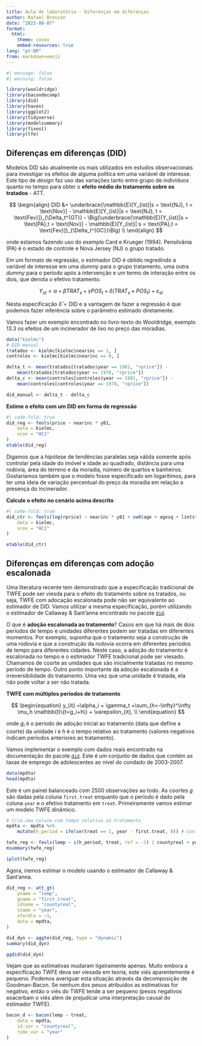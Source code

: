 ```yaml
---
title: Aula de laboratório - Diferenças em diferenças
author: Rafael Bressan
date: "2023-08-07"
format: 
  html:
    theme: cosmo
    embed-resources: true
lang: "pt-BR"
from: markdown+emoji
---
```


```r
#| message: false
#| warning: false

library(wooldridge)
library(bacondecomp)
library(did)
library(haven)
library(ggplot2)
library(tidyverse)
library(modelsummary)
library(fixest)
library(lfe)
```

## Diferenças em diferenças (DID)

Modelos DID são atualmente os mais utilizados em estudos observacionais
para investigar os efeitos de alguma política em uma variável de interesse.
Este tipo de _design_ faz uso das variações tanto entre grupo de indivíduos
quanto no tempo para obter o **efeito médio do tratamento sobre os tratados**
- ATT.

$$
\begin{align}
DID &= \underbrace{\mathbb{E}[Y_{ist}|s = \text{NJ}, t = \text{Nov}] - \mathbb{E}[Y_{ist}|s = \text{NJ}, t = \text{Fev}]}_{\Delta_t^{GT}} 
- \Big(\underbrace{\mathbb{E}[Y_{ist}|s = \text{PA},t = \text{Nov}] - \mathbb{E}[Y_{ist}| s = \text{PA},t = \text{Fev}]}_{\Delta_t^{GC}}\Big) \\
\end{align}
$$

onde estamos fazendo uso do exemplo Card e Krueger (1994). Pensilvânia (PA) 
é o estado de controle e Nova Jersey (NJ) o grupo tratado.

Em um formato de regressão, o estimador DID é obtido regredindo a variável
de interesse em uma _dummy_ para o grupo tratamento, uma outra _dummy_
para o período após a intervenção e um termo de interação entre os dois, que 
denota o efetivo tratamento.

$$Y_{st} = \alpha + \beta TRAT_s + \gamma POS_t + \delta(TRAT_s \times POS_t) + \varepsilon_{st}$$

Nesta especificação $\hat\delta = \text{DID}$ e a vantagem de fazer a 
regressão é que podemos fazer inferência sobre o parâmetro estimado 
diretamente.

Vamos fazer um exemplo encontrado no livro-texto do Wooldridge, exemplo 13.3
os efeitos de um incinerador de lixo no preço das moradias.

```r
data("kielmc")
# DID manual
tratados <- kielmc[kielmc$nearinc == 1, ]
controles <- kielmc[kielmc$nearinc == 0, ]

delta_t <- mean(tratados[tratados$year == 1981, "rprice"]) -
    mean(tratados[tratados$year == 1978, "rprice"])
delta_c <- mean(controles[controles$year == 1981, "rprice"]) -
    mean(controles[controles$year == 1978, "rprice"])

did_manual <- delta_t - delta_c
```

**Estime o efeito com um DID em forma de regressão**

```r
#| code-fold: true
did_reg <- feols(price ~ nearinc * y81,
    data = kielmc,
    vcov = "HC1"
)
etable(did_reg)
```

Digamos que a hipótese de tendências paralelas seja válida somente após
controlar pela idade do imóvel e idade ao quadrado, distância para uma 
rodovia, área do terreno e da moradia, número de quartos e banheiros. 
Gostaríamos também que o modelo fosse especificado em logarítimos, para ter
uma ideia de variação percentual do preço da moradia em relação a presença 
do incinerador.

**Calcule o efeito no cenário acima descrito**

```r
#| code-fold: true
did_ctr <- feols(log(rprice) ~ nearinc * y81 + sw0(age + agesq + lintst + log(land) + log(area) + rooms + baths),
    data = kielmc,
    vcov = "HC1"
)

etable(did_ctr)
```



## Diferenças em diferenças com adoção escalonada

Uma literatura recente tem demonstrado que a especificação tradicional de TWFE pode ser viesda
para o efeito do tratamento sobre os tratados, ou seja, TWFE com adocação 
escalonada pode não ser equivalente ao estimador de DID. Vamos utilizar a
mesma especificação, porém utilizando o estimador de Callaway & Sant'anna 
encontrado no pacote [`did`](https://bcallaway11.github.io/did/index.html).

O que é **adoção escalonada ao tratamento**? Casos em que há mais de dois períodos de tempo e unidades diferentes podem ser tratadas em diferentes momentos. Por exemplo, suponha que o tratamento seja a construção de uma rodovia e que a construção da rodovia ocorra em diferentes períodos de tempo para diferentes cidades. Neste caso, a adoção do tratamento é escalonada no tempo e o estimador TWFE tradicional pode ser viesado. Chamamos de coorte as unidades que são inicialmente tratadas no mesmo período de tempo. Outro ponto importante da adoção escalonada é a irreversibilidade do tratamento. Uma vez que uma unidade é tratada, ela não pode voltar a ser não tratada.

**TWFE com múltiplos períodos de tratamento**

$$
\begin{equation}
y_{it} =\alpha_i + \gamma_t +\sum_{h=-\infty}^\infty \mu_h \mathbb{I}\{t=g_i+h\} + \varepsilon_{it}, \\
\end{equation}
$$

onde $g_i$ é o período de adoção inicial ao tratamento (data que define a coorte) da unidade $i$ e $h$ é o tempo relativo ao tratamento (valores negativos indicam períodos anteriores ao tratamento).

Vamos implementar o exemplo com dados reais encontrado na documentação do pacote [`did`](https://bcallaway11.github.io/did/articles/did-basics.html#an-example-with-real-data). Este é um conjunto de dados que contém as taxas de emprego de adolescentes ao nível do condado de 2003-2007.


```r
data(mpdta)
head(mpdta)
```

Este é um painel balanceado com 2500 observações ao todo. As coortes $g$ são dadas pela coluna `first.treat` enquanto que o período é dado pela coluna `year` e o efetivo tratamento em `treat`. Primeiramente vamos estimar um modelo TWFE dinâmico.

```r
# Cria uma coluna com tempo relativo ao tratamento
mpdta <- mpdta %>%
    mutate(h_period = ifelse(treat == 1, year - first.treat, 0)) # Controles h=0

twfe_reg <- feols(lemp ~ i(h_period, treat, ref = -1) | countyreal + year, data = mpdta)
msummary(twfe_reg)
```

```r
iplot(twfe_reg)
```

Agora, iremos estimar o modelo usando o estimador de Callaway & Sant'anna.

```r
did_reg <- att_gt(
    yname = "lemp",
    gname = "first.treat",
    idname = "countyreal",
    tname = "year",
    xformla = ~1,
    data = mpdta,
)

did_dyn <- aggte(did_reg, type = "dynamic")
summary(did_dyn)
```

```r
ggdid(did_dyn)
```

Vejam que as estimativas mudaram ligeiramente apenas. Muito embora a 
especificação TWFE deva ser viesada em teoria, este viés aparentemente é
pequeno. Podemos averiguar esta situação através da decomposição de 
Goodman-Bacon. Se nenhum dos pesos atribuídos as estimativas for negativo,
então o viés do TWFE tende a ser pequeno (pesos negativos exacerbam o viés 
além de prejudicar uma interpretação causal do estimador TWFE).

```r
bacon_d <- bacon(lemp ~ treat,
    data = mpdta,
    id_var = "countyreal",
    time_var = "year"
)
```
